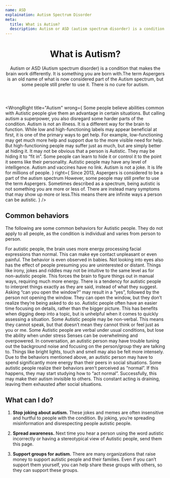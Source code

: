 ```yaml
---
name: ASD
explaination: Autism Spectrum Disorder
meta:
  title: What is Autism?
  description: Autism or ASD (autism spectrum disorder) is a condition that makes the brain work differently.
---
```


<Header>

# What is Autism?

Autism or ASD (Autism spectrum disorder) is a condition that makes the brain work differently. It is something you are born with.The term Aspergers is an old name of what is now considered part of the Autism spectrum, but some people still prefer to use it. There is no cure for autism.

</Header>

<Main>

<WrongRight
  title="Autism"
  wrong={
    <Definition>
      <DefinitionItem summary="Simply a superpower">
        Some people believe abilities common with Autistic people give them an
        advantage in certain situations. But calling autism a superpower, you
        also disregard some harder parts of the condition.
      </DefinitionItem>
      <DefinitionItem summary="An illness">
        Autism is not an illness. It is a different way for the brain to
        function.
      </DefinitionItem>
      <DefinitionItem summary="Low or high-functioning">
        While low and high-functioning labels may appear beneficial at first, it
        is one of the primary ways to get help. For example, low-functioning may
        get much more help and support due to the more visible need for help.
        But high-functioning people may suffer just as much, but are simply
        better at hiding it.
      </DefinitionItem>
      <DefinitionItem summary="Always visible">
        It may not be obvious that a person is Autistic. They may be hiding it
        to “fit in”. Some people can learn to hide it or control it to the point
        it seems like their personality.
      </DefinitionItem>
      <DefinitionItem summary="Indicative of intelligence">
        Autistic people may have any level of intelligence.
      </DefinitionItem>
      <DefinitionItem summary="Caused by vaccines">
        Autism and vaccines have no link.
      </DefinitionItem>
      <DefinitionItem summary="Something to joke about">
        Autism is not a joke. It is life for millions of people.
      </DefinitionItem>
    </Definition>
  }
  right={
    <Definition>
      <DefinitionItem summary="A broad spectrum that includes Aspergers">
        Since 2013, Aspergers is considered to be a part of the autism spectrum
        However, some people may still prefer to use the term Aspergers.
      </DefinitionItem>
      <DefinitionItem summary="Different for everyone">
        Sometimes described as a spectrum, being autistic is not something you
        are more or less of. There are instead many symptoms that may show up
        more or less.This means there are infinite ways a person can be
        autistic.
      </DefinitionItem>
    </Definition>
  }
/>

<section>

## Common behaviors

The following are some common behaviors for Autistic people. They do not apply to all people, as the condition is individual and varies from person to person.

<Definition>
  <DefinitionItem summary="Eye contact is unpleasant">
    For autistic people, the brain uses more energy processing facial
    expressions than normal. This can make eye contact unpleasant or even
    painful. The behavior is even observed in babies. Not looking into eyes also
    has the effect of people presuming you are uninterested or distant.
  </DefinitionItem>
  <DefinitionItem summary="Social signals are not intuitive">
    Things like irony, jokes and riddles may not be intuitive to the same level
    as for non-autistic people. This forces the brain to figure things out in
    manual ways, requiring much more energy.
  </DefinitionItem>
  <DefinitionItem summary="Things are interpreted literally">
    There is a tendency for autistic people to interpret things exactly as they
    are said, instead of what they suggest. Asking “can you open the window?”
    may result in a “yes”, followed by the person not opening the window. They
    can open the window, but they don’t realize they’re being asked to do so.
  </DefinitionItem>
  <DefinitionItem summary="Recognizing details rather than the whole picture">
    Autistic people often have an easier time focusing on details, rather than
    the bigger picture. This has benefits when digging deep into a topic, but is
    unhelpful when it comes to quickly assessing a situation.
  </DefinitionItem>
  <DefinitionItem summary="Non-verbal">
    Some Autistic people may be non-verbal. This means they cannot speak, but
    that doesn’t mean they cannot think or feel just as you or me. Some Autistic
    people are verbal under usual conditions, but lose the ability when under
    stress
  </DefinitionItem>
  <DefinitionItem summary="Hypersensitivity">
    Senses can be overwhelming and overpowered. In conversation, an autistic
    person may have trouble tuning out the background noise and focusing on the
    person/group they are talking to. Things like bright lights, touch and smell
    may also be felt more intensely.
  </DefinitionItem>
  <DefinitionItem summary="Social situations are draining">
    Due to the behaviors mentioned above, an autistic person may have to spend
    significantly more energy than their peers in social situations.
  </DefinitionItem>
  <DefinitionItem summary="Masking">
    Some autistic people realize their behaviors aren’t perceived as “normal”.
    If this happens, they may start studying how to “act normal”. Successfully,
    this may make their autism invisible to others. This constant acting is
    draining, leaving them exhausted after social situations.
  </DefinitionItem>
</Definition>

</section>

<section>

## What can I do?

1. **Stop joking about autism.** These jokes and memes are often insensitive and hurtful to people with the condition. By joking, you’re spreading misinformation and disrespecting people autistic people.

1. **Spread awareness.** Next time you hear a person using the word autistic incorrectly or having a stereotypical view of Autistic people, send them this page.

1. **Support groups for autism.** There are many organizations that raise money to support autistic people and their families. Even if you can’t support them yourself, you can help share these groups with others, so they can support these groups.

</section>

<DocLinkBanner url="https://docs.google.com/document/d/1yJMCWHzZXe9xkp2n3bPXxCt9cd5WygM9AFT-P5r56qU/edit?usp=sharing" />

</Main>
